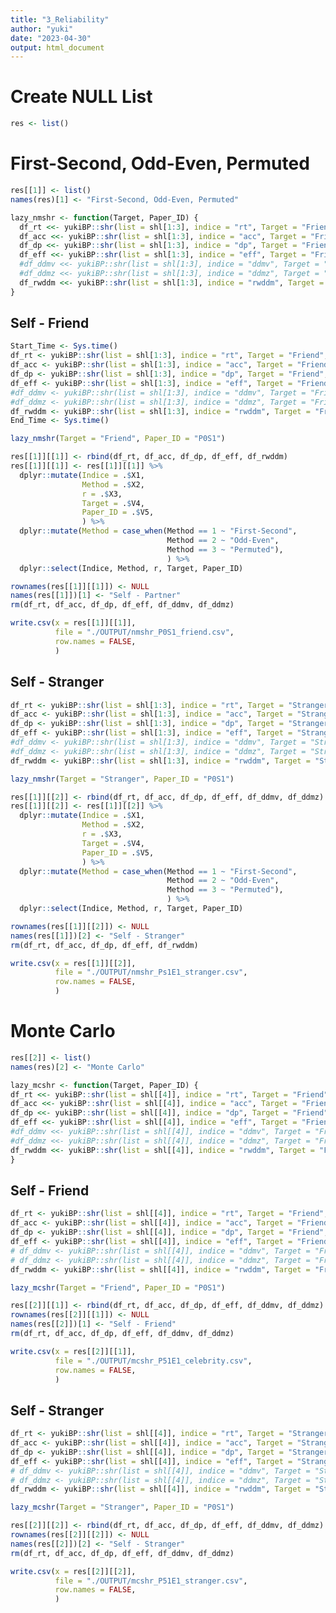 ```yaml
---
title: "3_Reliability"
author: "yuki"
date: "2023-04-30"
output: html_document
---
```

# Create NULL List
```r
res <- list()
```

# First-Second, Odd-Even, Permuted
```r
res[[1]] <- list()
names(res)[1] <- "First-Second, Odd-Even, Permuted"
```

```r
lazy_nmshr <- function(Target, Paper_ID) {
  df_rt <<- yukiBP::shr(list = shl[1:3], indice = "rt", Target = "Friend", Paper_ID = "P0S1", mc = FALSE)
  df_acc <<- yukiBP::shr(list = shl[1:3], indice = "acc", Target = "Friend", Paper_ID = "P0S1", mc = FALSE)
  df_dp <<- yukiBP::shr(list = shl[1:3], indice = "dp", Target = "Friend", Paper_ID = "P0S1", mc = FALSE)
  df_eff <<- yukiBP::shr(list = shl[1:3], indice = "eff", Target = "Friend", Paper_ID = "P0S1", mc = FALSE)
  #df_ddmv <<- yukiBP::shr(list = shl[1:3], indice = "ddmv", Target = "Friend", Paper_ID = "P0S1", mc = FALSE)
  #df_ddmz <<- yukiBP::shr(list = shl[1:3], indice = "ddmz", Target = "Friend", Paper_ID = "P0S1", mc = FALSE)
  df_rwddm <<- yukiBP::shr(list = shl[1:3], indice = "rwddm", Target = "Friend", Paper_ID = "P0S1", mc = FALSE)
}
```

## Self - Friend
```r
Start_Time <- Sys.time()
df_rt <- yukiBP::shr(list = shl[1:3], indice = "rt", Target = "Friend", Paper_ID = "P0S1", mc = FALSE)
df_acc <- yukiBP::shr(list = shl[1:3], indice = "acc", Target = "Friend", Paper_ID = "P0S1", mc = FALSE)
df_dp <- yukiBP::shr(list = shl[1:3], indice = "dp", Target = "Friend", Paper_ID = "P0S1", mc = FALSE)
df_eff <- yukiBP::shr(list = shl[1:3], indice = "eff", Target = "Friend", Paper_ID = "P0S1", mc = FALSE)
#df_ddmv <- yukiBP::shr(list = shl[1:3], indice = "ddmv", Target = "Friend", Paper_ID = "P0S1", mc = FALSE)
#df_ddmz <- yukiBP::shr(list = shl[1:3], indice = "ddmz", Target = "Friend", Paper_ID = "P0S1", mc = FALSE)
df_rwddm <- yukiBP::shr(list = shl[1:3], indice = "rwddm", Target = "Friend", Paper_ID = "P0S1", mc = FALSE)
End_Time <- Sys.time()
```

```r
lazy_nmshr(Target = "Friend", Paper_ID = "P0S1")
```

```r
res[[1]][[1]] <- rbind(df_rt, df_acc, df_dp, df_eff, df_rwddm)
res[[1]][[1]] <- res[[1]][[1]] %>%
  dplyr::mutate(Indice = .$X1,
                Method = .$X2,
                r = .$X3,
                Target = .$V4,
                Paper_ID = .$V5,
                ) %>%
  dplyr::mutate(Method = case_when(Method == 1 ~ "First-Second",
                                   Method == 2 ~ "Odd-Even",
                                   Method == 3 ~ "Permuted"),
                                   ) %>%
  dplyr::select(Indice, Method, r, Target, Paper_ID)

rownames(res[[1]][[1]]) <- NULL
names(res[[1]])[1] <- "Self - Partner"
rm(df_rt, df_acc, df_dp, df_eff, df_ddmv, df_ddmz)
```

```r
write.csv(x = res[[1]][[1]],
          file = "./OUTPUT/nmshr_P0S1_friend.csv",
          row.names = FALSE,
          )
```

## Self - Stranger
```r
df_rt <- yukiBP::shr(list = shl[1:3], indice = "rt", Target = "Stranger", Paper_ID = "P0S1", mc = FALSE)
df_acc <- yukiBP::shr(list = shl[1:3], indice = "acc", Target = "Stranger", Paper_ID = "P0S1", mc = FALSE)
df_dp <- yukiBP::shr(list = shl[1:3], indice = "dp", Target = "Stranger", Paper_ID = "P0S1", mc = FALSE)
df_eff <- yukiBP::shr(list = shl[1:3], indice = "eff", Target = "Stranger", Paper_ID = "P0S1", mc = FALSE)
#df_ddmv <- yukiBP::shr(list = shl[1:3], indice = "ddmv", Target = "Stranger", Paper_ID = "P0S1", mc = FALSE)
#df_ddmz <- yukiBP::shr(list = shl[1:3], indice = "ddmz", Target = "Stranger", Paper_ID = "P0S1", mc = FALSE)
df_rwddm <- yukiBP::shr(list = shl[1:3], indice = "rwddm", Target = "Stranger", Paper_ID = "P0S1", mc = FALSE)
```

```r
lazy_nmshr(Target = "Stranger", Paper_ID = "P0S1")
```

```r
res[[1]][[2]] <- rbind(df_rt, df_acc, df_dp, df_eff, df_ddmv, df_ddmz)
res[[1]][[2]] <- res[[1]][[2]] %>%
  dplyr::mutate(Indice = .$X1,
                Method = .$X2,
                r = .$X3,
                Target = .$V4,
                Paper_ID = .$V5,
                ) %>%
  dplyr::mutate(Method = case_when(Method == 1 ~ "First-Second",
                                   Method == 2 ~ "Odd-Even",
                                   Method == 3 ~ "Permuted"),
                                   ) %>%
  dplyr::select(Indice, Method, r, Target, Paper_ID)

rownames(res[[1]][[2]]) <- NULL
names(res[[1]])[2] <- "Self - Stranger"
rm(df_rt, df_acc, df_dp, df_eff, df_rwddm)
```

```r
write.csv(x = res[[1]][[2]],
          file = "./OUTPUT/nmshr_Ps1E1_stranger.csv",
          row.names = FALSE,
          )
```


# Monte Carlo
```r
res[[2]] <- list()
names(res)[2] <- "Monte Carlo"
```

```r
lazy_mcshr <- function(Target, Paper_ID) {
df_rt <<- yukiBP::shr(list = shl[[4]], indice = "rt", Target = "Friend", Paper_ID = "P0S1", mc = TRUE)
df_acc <<- yukiBP::shr(list = shl[[4]], indice = "acc", Target = "Friend", Paper_ID = "P0S1", mc = TRUE)
df_dp <<- yukiBP::shr(list = shl[[4]], indice = "dp", Target = "Friend", Paper_ID = "P0S1", mc = TRUE)
df_eff <<- yukiBP::shr(list = shl[[4]], indice = "eff", Target = "Friend", Paper_ID = "P0S1", mc = TRUE)
#df_ddmv <<- yukiBP::shr(list = shl[[4]], indice = "ddmv", Target = "Friend", Paper_ID = "P0S1", mc = TRUE)
#df_ddmz <<- yukiBP::shr(list = shl[[4]], indice = "ddmz", Target = "Friend", Paper_ID = "P0S1", mc = TRUE)
df_rwddm <<- yukiBP::shr(list = shl[[4]], indice = "rwddm", Target = "Friend", Paper_ID = "P0S1", mc = TRUE)
}
```

## Self - Friend
```r
df_rt <- yukiBP::shr(list = shl[[4]], indice = "rt", Target = "Friend", Paper_ID = "P0S1", mc = TRUE)
df_acc <- yukiBP::shr(list = shl[[4]], indice = "acc", Target = "Friend", Paper_ID = "P0S1", mc = TRUE)
df_dp <- yukiBP::shr(list = shl[[4]], indice = "dp", Target = "Friend", Paper_ID = "P0S1", mc = TRUE)
df_eff <- yukiBP::shr(list = shl[[4]], indice = "eff", Target = "Friend", Paper_ID = "P0S1", mc = TRUE)
# df_ddmv <- yukiBP::shr(list = shl[[4]], indice = "ddmv", Target = "Friend", Paper_ID = "P0S1", mc = TRUE)
# df_ddmz <- yukiBP::shr(list = shl[[4]], indice = "ddmz", Target = "Friend", Paper_ID = "P0S1", mc = TRUE)
df_rwddm <- yukiBP::shr(list = shl[[4]], indice = "rwddm", Target = "Friend", Paper_ID = "P0S1", mc = TRUE)
```

```r
lazy_mcshr(Target = "Friend", Paper_ID = "P0S1")
```

```r
res[[2]][[1]] <- rbind(df_rt, df_acc, df_dp, df_eff, df_ddmv, df_ddmz)
rownames(res[[2]][[1]]) <- NULL
names(res[[2]])[1] <- "Self - Friend"
rm(df_rt, df_acc, df_dp, df_eff, df_ddmv, df_ddmz)
```

```r
write.csv(x = res[[2]][[1]],
          file = "./OUTPUT/mcshr_P51E1_celebrity.csv",
          row.names = FALSE,
          )
```

## Self - Stranger
```r
df_rt <- yukiBP::shr(list = shl[[4]], indice = "rt", Target = "Stranger", Paper_ID = "P0S1", mc = TRUE)
df_acc <- yukiBP::shr(list = shl[[4]], indice = "acc", Target = "Stranger", Paper_ID = "P0S1", mc = TRUE)
df_dp <- yukiBP::shr(list = shl[[4]], indice = "dp", Target = "Stranger", Paper_ID = "P0S1", mc = TRUE)
df_eff <- yukiBP::shr(list = shl[[4]], indice = "eff", Target = "Stranger", Paper_ID = "P0S1", mc = TRUE)
# df_ddmv <- yukiBP::shr(list = shl[[4]], indice = "ddmv", Target = "Stranger", Paper_ID = "P0S1", mc = TRUE)
# df_ddmz <- yukiBP::shr(list = shl[[4]], indice = "ddmz", Target = "Stranger", Paper_ID = "P0S1", mc = TRUE)
df_rwddm <- yukiBP::shr(list = shl[[4]], indice = "rwddm", Target = "Stranger", Paper_ID = "P0S1", mc = TRUE)
```

```r
lazy_mcshr(Target = "Stranger", Paper_ID = "P0S1")
```

```r
res[[2]][[2]] <- rbind(df_rt, df_acc, df_dp, df_eff, df_ddmv, df_ddmz)
rownames(res[[2]][[2]]) <- NULL
names(res[[2]])[2] <- "Self - Stranger"
rm(df_rt, df_acc, df_dp, df_eff, df_ddmv, df_ddmz)
```

```r
write.csv(x = res[[2]][[2]],
          file = "./OUTPUT/mcshr_P51E1_stranger.csv",
          row.names = FALSE,
          )
```